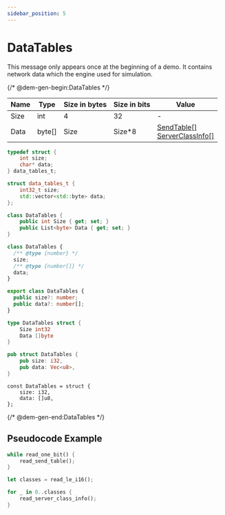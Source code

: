 ```yaml
---
sidebar_position: 5
---
```


# DataTables

This message only appears once at the beginning of a demo. It contains network data which the engine used for
simulation.

{/* @dem-gen-begin:DataTables */}

<Tabs groupId="lang">
<TabItem value="overview" label="Overview">

| Name | Type | Size in bytes | Size in bits | Value |
| --- | --- | --- | --- | --- |
| Size | int | 4 | 32 | - |
| Data | byte[] | Size | Size\*8 | [SendTable[]](/classes/sendtable.mdx)<br/>[ServerClassInfo[]](/classes/serverclassinfo.mdx) |

</TabItem>
<TabItem value="c" label="C">

```c
typedef struct {
    int size;
    char* data;
} data_tables_t;
```

</TabItem>
<TabItem value="cpp" label="C++">

```cpp
struct data_tables_t {
    int32_t size;
    std::vector<std::byte> data;
};
```

</TabItem>
<TabItem value="csharp" label="C#">

```csharp
class DataTables {
    public int Size { get; set; }
    public List<byte> Data { get; set; }
}
```

</TabItem>
<TabItem value="js" label="JS">

```js
class DataTables {
  /** @type {number} */
  size;
  /** @type {number[]} */
  data;
}
```

</TabItem>
<TabItem value="ts" label="TS">

```ts
export class DataTables {
  public size?: number;
  public data?: number[];
}
```

</TabItem>
<TabItem value="go" label="Go">

```go
type DataTables struct {
	Size int32
	Data []byte
}
```

</TabItem>
<TabItem value="rust" label="Rust">

```rust
pub struct DataTables {
    pub size: i32,
    pub data: Vec<u8>,
}
```

</TabItem>
<TabItem value="zig" label="Zig">

```zig
const DataTables = struct {
    size: i32,
    data: []u8,
};
```

</TabItem>
</Tabs>

{/* @dem-gen-end:DataTables */}

## Pseudocode Example

```rust
while read_one_bit() {
    read_send_table();
}

let classes = read_le_i16();

for _ in 0..classes {
    read_server_class_info();
}
```
